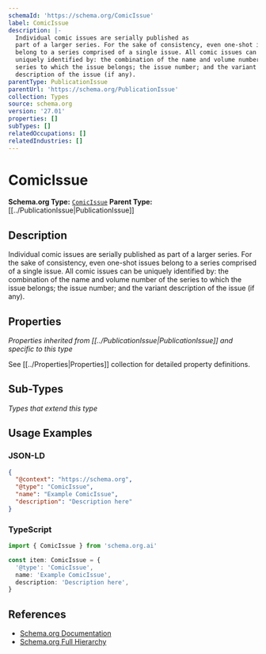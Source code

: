 ```yaml
---
schemaId: 'https://schema.org/ComicIssue'
label: ComicIssue
description: |-
  Individual comic issues are serially published as
  part of a larger series. For the sake of consistency, even one-shot issues
  belong to a series comprised of a single issue. All comic issues can be
  uniquely identified by: the combination of the name and volume number of the
  series to which the issue belongs; the issue number; and the variant
  description of the issue (if any).
parentType: PublicationIssue
parentUrl: 'https://schema.org/PublicationIssue'
collection: Types
source: schema.org
version: '27.01'
properties: []
subTypes: []
relatedOccupations: []
relatedIndustries: []
---
```

# ComicIssue

**Schema.org Type:** [`ComicIssue`](https://schema.org/ComicIssue)
**Parent Type:** [[../PublicationIssue|PublicationIssue]]

## Description

Individual comic issues are serially published as
part of a larger series. For the sake of consistency, even one-shot issues
belong to a series comprised of a single issue. All comic issues can be
uniquely identified by: the combination of the name and volume number of the
series to which the issue belongs; the issue number; and the variant
description of the issue (if any).

## Properties

*Properties inherited from [[../PublicationIssue|PublicationIssue]] and specific to this type*

See [[../Properties|Properties]] collection for detailed property definitions.

## Sub-Types

*Types that extend this type*

## Usage Examples

### JSON-LD

```json
{
  "@context": "https://schema.org",
  "@type": "ComicIssue",
  "name": "Example ComicIssue",
  "description": "Description here"
}
```

### TypeScript

```typescript
import { ComicIssue } from 'schema.org.ai'

const item: ComicIssue = {
  '@type': 'ComicIssue',
  name: 'Example ComicIssue',
  description: 'Description here',
}
```

## References

- [Schema.org Documentation](https://schema.org/ComicIssue)
- [Schema.org Full Hierarchy](https://schema.org/docs/full.html)
